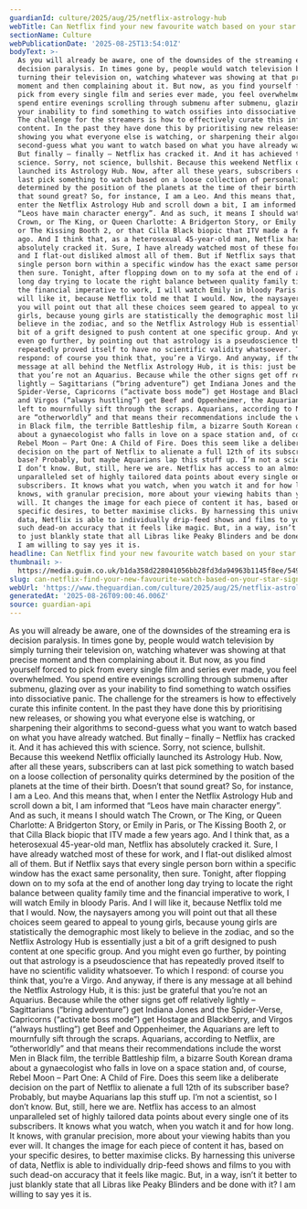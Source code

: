 ```yaml
---
guardianId: culture/2025/aug/25/netflix-astrology-hub
webTitle: Can Netflix find your new favourite watch based on your star sign?
sectionName: Culture
webPublicationDate: '2025-08-25T13:54:01Z'
bodyText: >-
  As you will already be aware, one of the downsides of the streaming era is
  decision paralysis. In times gone by, people would watch television by simply
  turning their television on, watching whatever was showing at that precise
  moment and then complaining about it. But now, as you find yourself forced to
  pick from every single film and series ever made, you feel overwhelmed. You
  spend entire evenings scrolling through submenu after submenu, glazing over as
  your inability to find something to watch ossifies into dissociative panic.
  The challenge for the streamers is how to effectively curate this infinite
  content. In the past they have done this by prioritising new releases, or
  showing you what everyone else is watching, or sharpening their algorithms to
  second-guess what you want to watch based on what you have already watched.
  But finally – finally – Netflix has cracked it. And it has achieved this with
  science. Sorry, not science, bullshit. Because this weekend Netflix officially
  launched its Astrology Hub. Now, after all these years, subscribers can at
  last pick something to watch based on a loose collection of personality quirks
  determined by the position of the planets at the time of their birth. Doesn’t
  that sound great? So, for instance, I am a Leo. And this means that, when I
  enter the Netflix Astrology Hub and scroll down a bit, I am informed that
  “Leos have main character energy”. And as such, it means I should watch The
  Crown, or The King, or Queen Charlotte: A Bridgerton Story, or Emily in Paris,
  or The Kissing Booth 2, or that Cilla Black biopic that ITV made a few years
  ago. And I think that, as a heterosexual 45-year-old man, Netflix has
  absolutely cracked it. Sure, I have already watched most of these for work,
  and I flat-out disliked almost all of them. But if Netflix says that every
  single person born within a specific window has the exact same personality,
  then sure. Tonight, after flopping down on to my sofa at the end of another
  long day trying to locate the right balance between quality family time and
  the financial imperative to work, I will watch Emily in bloody Paris. And I
  will like it, because Netflix told me that I would. Now, the naysayers among
  you will point out that all these choices seem geared to appeal to young
  girls, because young girls are statistically the demographic most likely to
  believe in the zodiac, and so the Netflix Astrology Hub is essentially just a
  bit of a grift designed to push content at one specific group. And you might
  even go further, by pointing out that astrology is a pseudoscience that has
  repeatedly proved itself to have no scientific validity whatsoever. To which I
  respond: of course you think that, you’re a Virgo. And anyway, if there is any
  message at all behind the Netflix Astrology Hub, it is this: just be grateful
  that you’re not an Aquarius. Because while the other signs get off relatively
  lightly – Sagittarians (“bring adventure”) get Indiana Jones and the
  Spider-Verse, Capricorns (“activate boss mode”) get Hostage and Blackberry,
  and Virgos (“always hustling”) get Beef and Oppenheimer, the Aquarians are
  left to mournfully sift through the scraps. Aquarians, according to Netflix,
  are “otherworldly” and that means their recommendations include the worst Men
  in Black film, the terrible Battleship film, a bizarre South Korean drama
  about a gynaecologist who falls in love on a space station and, of course,
  Rebel Moon – Part One: A Child of Fire. Does this seem like a deliberate
  decision on the part of Netflix to alienate a full 12th of its subscriber
  base? Probably, but maybe Aquarians lap this stuff up. I’m not a scientist, so
  I don’t know. But, still, here we are. Netflix has access to an almost
  unparalleled set of highly tailored data points about every single one of its
  subscribers. It knows what you watch, when you watch it and for how long. It
  knows, with granular precision, more about your viewing habits than you ever
  will. It changes the image for each piece of content it has, based on your
  specific desires, to better maximise clicks. By harnessing this universe of
  data, Netflix is able to individually drip-feed shows and films to you with
  such dead-on accuracy that it feels like magic. But, in a way, isn’t it better
  to just blankly state that all Libras like Peaky Blinders and be done with it?
  I am willing to say yes it is.
headline: Can Netflix find your new favourite watch based on your star sign?
thumbnail: >-
  https://media.guim.co.uk/b1da358d228041056bb28fd3da94963b1145f8ee/549_0_1607_1287/500.jpg
slug: can-netflix-find-your-new-favourite-watch-based-on-your-star-sign
webUrl: 'https://www.theguardian.com/culture/2025/aug/25/netflix-astrology-hub'
generatedAt: '2025-08-26T09:00:46.006Z'
source: guardian-api
---
```

As you will already be aware, one of the downsides of the streaming era is decision paralysis. In times gone by, people would watch television by simply turning their television on, watching whatever was showing at that precise moment and then complaining about it. But now, as you find yourself forced to pick from every single film and series ever made, you feel overwhelmed. You spend entire evenings scrolling through submenu after submenu, glazing over as your inability to find something to watch ossifies into dissociative panic. The challenge for the streamers is how to effectively curate this infinite content. In the past they have done this by prioritising new releases, or showing you what everyone else is watching, or sharpening their algorithms to second-guess what you want to watch based on what you have already watched. But finally – finally – Netflix has cracked it. And it has achieved this with science. Sorry, not science, bullshit. Because this weekend Netflix officially launched its Astrology Hub. Now, after all these years, subscribers can at last pick something to watch based on a loose collection of personality quirks determined by the position of the planets at the time of their birth. Doesn’t that sound great? So, for instance, I am a Leo. And this means that, when I enter the Netflix Astrology Hub and scroll down a bit, I am informed that “Leos have main character energy”. And as such, it means I should watch The Crown, or The King, or Queen Charlotte: A Bridgerton Story, or Emily in Paris, or The Kissing Booth 2, or that Cilla Black biopic that ITV made a few years ago. And I think that, as a heterosexual 45-year-old man, Netflix has absolutely cracked it. Sure, I have already watched most of these for work, and I flat-out disliked almost all of them. But if Netflix says that every single person born within a specific window has the exact same personality, then sure. Tonight, after flopping down on to my sofa at the end of another long day trying to locate the right balance between quality family time and the financial imperative to work, I will watch Emily in bloody Paris. And I will like it, because Netflix told me that I would. Now, the naysayers among you will point out that all these choices seem geared to appeal to young girls, because young girls are statistically the demographic most likely to believe in the zodiac, and so the Netflix Astrology Hub is essentially just a bit of a grift designed to push content at one specific group. And you might even go further, by pointing out that astrology is a pseudoscience that has repeatedly proved itself to have no scientific validity whatsoever. To which I respond: of course you think that, you’re a Virgo. And anyway, if there is any message at all behind the Netflix Astrology Hub, it is this: just be grateful that you’re not an Aquarius. Because while the other signs get off relatively lightly – Sagittarians (“bring adventure”) get Indiana Jones and the Spider-Verse, Capricorns (“activate boss mode”) get Hostage and Blackberry, and Virgos (“always hustling”) get Beef and Oppenheimer, the Aquarians are left to mournfully sift through the scraps. Aquarians, according to Netflix, are “otherworldly” and that means their recommendations include the worst Men in Black film, the terrible Battleship film, a bizarre South Korean drama about a gynaecologist who falls in love on a space station and, of course, Rebel Moon – Part One: A Child of Fire. Does this seem like a deliberate decision on the part of Netflix to alienate a full 12th of its subscriber base? Probably, but maybe Aquarians lap this stuff up. I’m not a scientist, so I don’t know. But, still, here we are. Netflix has access to an almost unparalleled set of highly tailored data points about every single one of its subscribers. It knows what you watch, when you watch it and for how long. It knows, with granular precision, more about your viewing habits than you ever will. It changes the image for each piece of content it has, based on your specific desires, to better maximise clicks. By harnessing this universe of data, Netflix is able to individually drip-feed shows and films to you with such dead-on accuracy that it feels like magic. But, in a way, isn’t it better to just blankly state that all Libras like Peaky Blinders and be done with it? I am willing to say yes it is.
